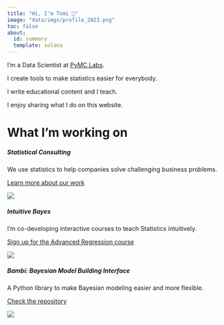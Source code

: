 ```yaml
---
title: "Hi, I'm Tomi 👋"
image: "data/imgs/profile_2023.png"
toc: false
about:
  id: summary
  template: solana
---
```


:::{#summary}

I'm a Data Scientist at [PyMC Labs](https://www.pymc-labs.com/).

I create tools to make statistics easier for everybody.

I write educational content and I teach.

I enjoy sharing what I do on this website.

:::

# What I'm working on

::: {.grid}

::: {.g-col-12}

<div class="card">
<div class="grid grid-card">
<div class="g-col-12 g-col-sm-10 order-2 order-sm-1 text-center text-sm-start">
<div class="card-body">
<h5 class="card-title">Statistical Consulting</h5>
<p class="card-text">
    We use statistics to help companies solve challenging business problems.
</p>
<p class="no-margin">
<a href="https://pymc-labs.com/" class="stretched-link">
    Learn more about our work
</a>
</p>
</div>
</div>
<div class="g-col-12 g-col-sm-2 order-1 order-sm-2 text-center text-sm-start grid-img">
<p class="no-margin">
<img src="imgs/pymc-labs.png" class="card-img">
</p>
</div>
</div>
</div>

:::

::: {.g-col-12}

<div class="card">
<div class="grid grid-card">
<div class="g-col-12 g-col-sm-10 order-2 order-sm-1 text-center text-sm-start">
<div class="card-body">
<h5 class="card-title">Intuitive Bayes</h5>
<p class="card-text">
    I'm co-developing interactive courses to teach Statistics intuitively.
</p>
<p class="no-margin">
<a href="https://www.intuitivebayes.com/advanced-regression" class="stretched-link">
    Sign up for the Advanced Regression course
</a>
</p>
</div>
</div>
<div class="g-col-12 g-col-sm-2 order-1 order-sm-2 text-center text-sm-start grid-img">
<p class="no-margin">
<img src="imgs/ib.png" class="card-img">
</p>
</div>
</div>
</div>

:::

::: {.g-col-12}

<div class="card">
<div class="grid grid-card">
<div class="g-col-12 g-col-sm-10 order-2 order-sm-1 text-center text-sm-start">
<div class="card-body">
<h5 class="card-title">Bambi: Bayesian Model Building Interface</h5>
<p class="card-text">
    A Python library to make Bayesian modeling easier and more flexible.
</p>
<p class="no-margin">
<a href="https://github.com/bambinos/bambi" class="stretched-link">
    Check the repository
</a>
</p>
</div>
</div>
<div class="g-col-12 g-col-sm-2 order-1 order-sm-2 text-center text-sm-start grid-img">
<p class="no-margin">
<img src="imgs/bambi.png" class="card-img">
</p>
</div>
</div>
</div>

:::

:::
